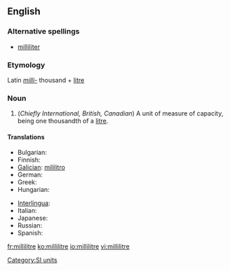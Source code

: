 ==English==

===Alternative spellings===
* {{i-c|Chiefly American}} [[milliliter]]

===Etymology===
Latin ''[[milli-]]'' thousand + [[litre]]

===Noun===
{{en-noun}}

# (''Chiefly International, British, Canadian'') A unit of measure of capacity, being one thousandth of a [[litre]].

====Translations====
{{trans-top|a unit of volume}}
* Bulgarian: {{t+|bg|милилитър|m|sc=Cyrl}}
* Finnish: {{t-|fi|millilitra}}
* [[Galician]]: [[mililitro]] {{m}}
* German: {{t-|de|Milliliter|m}}
* Greek: {{t+|el|χιλιοστόλιτρο|n|tr=chiliostolitro|sc=Grek}}
* Hungarian: {{t|hu|milliliter}}
{{trans-mid}}
* [[Interlingua]]: {{t-|ia|mililitro|xs=Interlingua}}
* Italian: {{t+|it|millilitro|m}}
* Japanese: {{t-|ja|ミリリットル|tr=miririttoru|sc=Jpan}}
* Russian: {{t-|ru|миллилитр|m|tr=millilítr|sc=Cyrl}}
* Spanish: {{t+|es|mililitro|m}}
{{trans-bottom}}

[[Category:SI units]]

[[fr:millilitre]]
[[ko:millilitre]]
[[io:millilitre]]
[[vi:millilitre]]